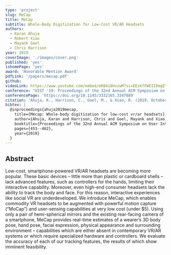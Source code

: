 ```yaml
---
type: 'project'
slug: MeCap
title: MeCap
subtitle: Whole-Body Digitization for Low-Cost VR/AR Headsets
authors:
  - Karan Ahuja
  - Robert Xiao
  - Mayank Goel
  - Chris Harrison
year: 2019
coverImage: './images/cover.png'
published: 'yes'
ishomePage: 'yes'
award: 'Honorable Mention Award'
pdfLink: '/papers/mecap.pdf'
github:
videoLink: https://www.youtube.com/embed/mR84i0HvzwM?si=EEzkfFWEII0mgEYf
conference: "UIST '19: Proceedings of the 32nd Annual ACM Symposium on User Interface Software and Technology"
conferencePage: 'https://doi.org/10.1145/3332165.3347889'
citation: 'Ahuja, K., Harrison, C., Goel, M., & Xiao, R. (2019, October). Mecap: Whole-body digitization for low-cost vr/ar headsets. In Proceedings of the 32nd Annual ACM Symposium on User Interface Software and Technology (pp. 453-462).'
bibtex: |
  @inproceedings{ahuja2019mecap,
    title={Mecap: Whole-body digitization for low-cost vr/ar headsets},
    author={Ahuja, Karan and Harrison, Chris and Goel, Mayank and Xiao, Robert},
    booktitle={Proceedings of the 32nd Annual ACM Symposium on User Interface Software and Technology},
    pages={453--462},
    year={2019}
  }
---
```


## Abstract

Low-cost, smartphone-powered VR/AR headsets are becoming more popular. These basic devices – little more than plastic or cardboard shells – lack advanced features, such as controllers for the hands, limiting their interactive capability. Moreover, even high-end consumer headsets lack the ability to track the body and face. For this reason, interactive experiences like social VR are underdeveloped. We introduce MeCap, which enables commodity VR headsets to be augmented with powerful motion capture (“MoCap”) and user-sensing capabilities at very low cost (under $5). Using only a pair of hemi-spherical mirrors and the existing rear-facing camera of a smartphone, MeCap provides real-time estimates of a wearer’s 3D body pose, hand pose, facial expression, physical appearance and surrounding environment – capabilities which are either absent in contemporary VR/AR systems or which require specialized hardware and controllers. We evaluate the accuracy of each of our tracking features, the results of which show imminent feasibility.
